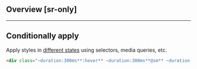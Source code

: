 ## Overview [sr-only]
<Overview/>

---

## Conditionally apply
Apply styles in [different states](/docs/states-and-queries) using selectors, media queries, etc.
```html
<div class="~duration:300ms**:hover** ~duration:300ms**@sm** ~duration:300ms**@dark** ~duration:300ms**@print**">…</div>
```

